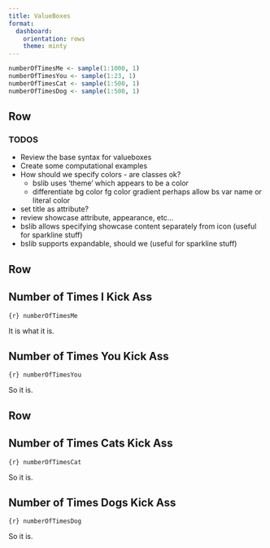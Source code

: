 ```yaml
---
title: ValueBoxes
format: 
  dashboard:
    orientation: rows
    theme: minty
---
```



```r
numberOfTimesMe <- sample(1:1000, 1)
numberOfTimesYou <- sample(1:23, 1)
numberOfTimesCat <- sample(1:500, 1)
numberOfTimesDog <- sample(1:500, 1)
```


Row
--------------------

:::{.callout-note}

### TODOS

- Review the base syntax for valueboxes
- Create some computational examples
- How should we specify colors - are classes ok?
    - bslib uses 'theme' which appears to be a color
    - differentiate 
        bg color
        fg color
        gradient
        perhaps allow bs var name or literal color
- set title as attribute?
- review showcase attribute, appearance, etc...
- bslib allows specifying showcase content separately from icon (useful for sparkline stuff)
- bslib supports expandable, should we (useful for sparkline stuff)

:::


Row {.flow}
--------------------


:::{.valuebox icon="hand-thumbs-up" showcase-position="bottom"}

## Number of Times I Kick Ass

`{r} numberOfTimesMe`

It is what it is.

:::

:::{.valuebox icon="hand-thumbs-down"}

## Number of Times You Kick Ass

`{r} numberOfTimesYou`

So it is.

:::



Row {.flow color="primary"}
--------------------

:::{.valuebox icon="backpack-fill"}

## Number of Times Cats Kick Ass

`{r} numberOfTimesCat`

So it is.

:::

:::{.valuebox icon="send-fill" showcase-position="top-right"}

## Number of Times Dogs Kick Ass

`{r} numberOfTimesDog`

So it is.

:::